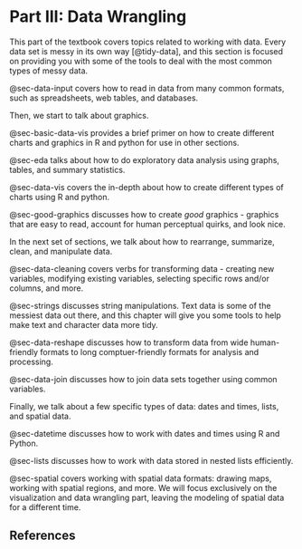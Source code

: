 # Part III: Data Wrangling {#sec-part-wrangling}

This part of the textbook covers topics related to working with data. 
Every data set is messy in its own way [@tidy-data], and this section is focused on providing you with some of the tools to deal with the most common types of messy data.

@sec-data-input covers how to read in data from many common formats, such as spreadsheets, web tables, and databases.

Then, we start to talk about graphics. 

@sec-basic-data-vis provides a brief primer on how to create different charts and graphics in R and python for use in other sections.

@sec-eda talks about how to do exploratory data analysis using graphs, tables, and summary statistics. 

@sec-data-vis covers the in-depth about how to create different types of charts using R and python.

@sec-good-graphics discusses how to create *good* graphics - graphics that are easy to read, account for human perceptual quirks, and look nice.

In the next set of sections, we talk about how to rearrange, summarize, clean, and manipulate data.

@sec-data-cleaning covers verbs for transforming data - creating new variables, modifying existing variables, selecting specific rows and/or columns, and more.

@sec-strings discusses string manipulations. Text data is some of the messiest data out there, and this chapter will give you some tools to help make text and character data more tidy.

@sec-data-reshape discusses how to transform data from wide human-friendly formats to long comptuer-friendly formats for analysis and processing.

@sec-data-join discusses how to join data sets together using common variables.


Finally, we talk about a few specific types of data: dates and times, lists, and spatial data. 

@sec-datetime discusses how to work with dates and times using R and Python.

@sec-lists discusses how to work with data stored in nested lists efficiently.

@sec-spatial covers working with spatial data formats: drawing maps, working with spatial regions, and more. We will focus exclusively on the visualization and data wrangling part, leaving the modeling of spatial data for a different time. 

## References {#sec-wrangling-refs}